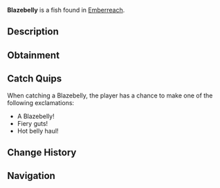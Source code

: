 {{FishInfobox
|image          = Blazebelly.png
|rarity         = Rare
|sea            = Second Sea
|location       = [[Emberreach]]
|sublocation    = 
|sources        = Fishing Rod
|radar_location = 
|prog_speed     = -3
|xp             = 210
|weather        = Clear
|time           = Day
|season         = Spring
|bait           = Coal
|base_weight    = 1260
|base_value     = 441
|weight_range   = 780
|base_chance    = 41
|base_resil     = 37
}}
'''Blazebelly''' is a {{Rarity|Rare}} fish found in [[Emberreach]].

== Description ==
{{Description|A dark fish, its underbelly and fins pulsing with inner warmth.|Bestiary Entry}}

== Obtainment ==
{{Description|Its fire pulses through the bright renewal.|Bestiary Hint}}
{{Fish Availability|
Emberreach/Freshwater Pond
|top_rods      = 
Astralhook Rod\186117.84\42909.9;
Trident Rod\180372.7\7384.66;
Azure Of Lagoon\151226.97\12373.12;
Leviathan's Fang Rod\148936.85\7379.8;
Great Rod of Oscar\147564.83\11087;
Resourceful Rod\112516.5\9199.21;
Wisdom Rod\120372.37\9779.07;
Nocturnal Rod\61031.91\61031.91;
Free Spirit Rod\141370.45\12012.17;
Carrot Rod\142388.16\11649.94;
No-Life Rod\147408.31\11040.66;
Blazebringer Rod\137997.8\11290.73;
Verdant Shear Rod\130359.38\10658.02;
Challenger's Rod\123582.68\9229.51;
Depthseeker Rod\121113.26\9355.18;
Avalanche Rod\116617.36\9020.6;
Volcanic Rod\116031.69\8780.62;
Zeus Rod\115495.3\8740.02;
Rod Of The Depths\110081.5\6170;
Seraphic Rod\109624.76\6567.89;
Rod Of The Forgotten Fang\106223.95\6224.1;
Steady Rod\96900.67\7550.43;
Rod Of The Exalted One\90116.7\6182.5;
Ethereal Prism Rod\86875.23\6510.76
|recommended   = Astralhook Rod
}}

== Catch Quips ==
When catching a Blazebelly, the player has a chance to make one of the following exclamations:
* A Blazebelly!
* Fiery guts!
* Hot belly haul!

== Change History ==
{{Change History|{{subst:Current Version}}}}

== Navigation ==
{{Fish Navbox|Emberreach}}